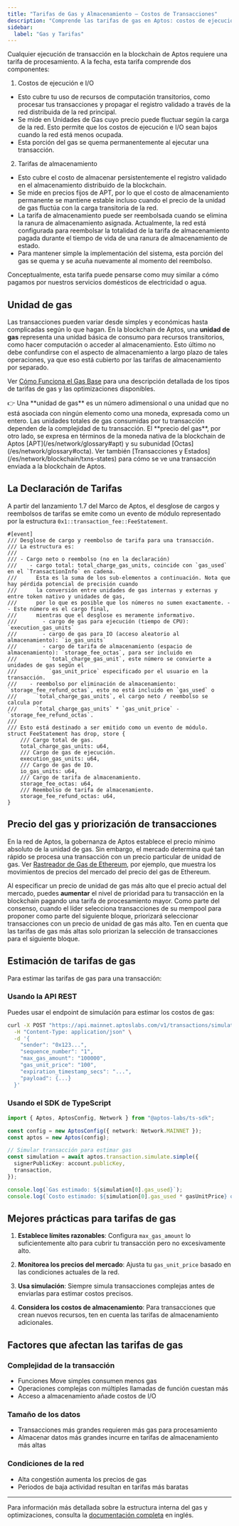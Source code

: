 ```yaml
---
title: "Tarifas de Gas y Almacenamiento – Costos de Transacciones"
description: "Comprende las tarifas de gas en Aptos: costos de ejecución, tarifas de almacenamiento, estimación de gas, y mejores prácticas para optimizar costos."
sidebar:
  label: "Gas y Tarifas"
---
```



Cualquier ejecución de transacción en la blockchain de Aptos requiere una tarifa de procesamiento. A la fecha, esta tarifa comprende dos componentes:

1. Costos de ejecución e I/O

- Esto cubre tu uso de recursos de computación transitorios, como procesar tus transacciones y propagar el registro validado a través de la red distribuida de la red principal.
- Se mide en Unidades de Gas cuyo precio puede fluctuar según la carga de la red. Esto permite que los costos de ejecución e I/O sean bajos cuando la red está menos ocupada.
- Esta porción del gas se quema permanentemente al ejecutar una transacción.

2. Tarifas de almacenamiento

- Esto cubre el costo de almacenar persistentemente el registro validado en el almacenamiento distribuido de la blockchain.
- Se mide en precios fijos de APT, por lo que el costo de almacenamiento permanente se mantiene estable incluso cuando el precio de la unidad de gas fluctúa con la carga transitoria de la red.
- La tarifa de almacenamiento puede ser reembolsada cuando se elimina la ranura de almacenamiento asignada. Actualmente, la red está configurada para reembolsar la totalidad de la tarifa de almacenamiento pagada durante el tiempo de vida de una ranura de almacenamiento de estado.
- Para mantener simple la implementación del sistema, esta porción del gas se quema y se acuña nuevamente al momento del reembolso.

<Aside type="note">
  Conceptualmente, esta tarifa puede pensarse como muy similar a cómo pagamos por nuestros servicios domésticos de electricidad o agua.
</Aside>

## Unidad de gas

Las transacciones pueden variar desde simples y económicas hasta complicadas según lo que hagan. En la blockchain de Aptos, una **unidad de gas** representa una unidad básica de consumo para recursos transitorios, como hacer computación o acceder al almacenamiento. Esto último no debe confundirse con el aspecto de almacenamiento a largo plazo de tales operaciones, ya que eso está cubierto por las tarifas de almacenamiento por separado.

Ver [Cómo Funciona el Gas Base](/es/network/blockchain/base-gas) para una descripción detallada de los tipos de tarifas de gas y las optimizaciones disponibles.

<Aside type="note">
  👉 Una **unidad de gas** es un número adimensional o una unidad que no está asociada con ningún elemento como una moneda, expresada como un entero. Las unidades totales de gas consumidas por tu transacción dependen de la complejidad de tu transacción. El **precio del gas**, por otro lado, se expresa en términos de la moneda nativa de la blockchain de Aptos [APT](/es/network/glossary#apt) y su subunidad [Octas](/es/network/glossary#octa). Ver también [Transacciones y Estados](/es/network/blockchain/txns-states) para cómo se ve una transacción enviada a la blockchain de Aptos.
</Aside>

## La Declaración de Tarifas

A partir del lanzamiento 1.7 del Marco de Aptos, el desglose de cargos y reembolsos de tarifas se emite como un evento de módulo representado por la estructura `0x1::transaction_fee::FeeStatement`.

```move filename="transaction_fee.move"
#[event]
/// Desglose de cargo y reembolso de tarifa para una transacción.
/// La estructura es:
///
/// - Cargo neto o reembolso (no en la declaración)
///    - cargo total: total_charge_gas_units, coincide con `gas_used` en el `TransactionInfo` en cadena.
///      Esta es la suma de los sub-elementos a continuación. Nota que hay pérdida potencial de precisión cuando
///      la conversión entre unidades de gas internas y externas y entre token nativo y unidades de gas,
///      por lo que es posible que los números no sumen exactamente. -- Este número es el cargo final,
///      mientras que el desglose es meramente informativo.
///        - cargo de gas para ejecución (tiempo de CPU): `execution_gas_units`
///        - cargo de gas para IO (acceso aleatorio al almacenamiento): `io_gas_units`
///        - cargo de tarifa de almacenamiento (espacio de almacenamiento): `storage_fee_octas`, para ser incluido en
///          `total_charge_gas_unit`, este número se convierte a unidades de gas según el
///          `gas_unit_price` especificado por el usuario en la transacción.
///    - reembolso por eliminación de almacenamiento: `storage_fee_refund_octas`, esto no está incluido en `gas_used` o
///      `total_charge_gas_units`, el cargo neto / reembolso se calcula por
///      `total_charge_gas_units` * `gas_unit_price` - `storage_fee_refund_octas`.
///
/// Esto está destinado a ser emitido como un evento de módulo.
struct FeeStatement has drop, store {
    /// Cargo total de gas.
    total_charge_gas_units: u64,
    /// Cargo de gas de ejecución.
    execution_gas_units: u64,
    /// Cargo de gas de IO.
    io_gas_units: u64,
    /// Cargo de tarifa de almacenamiento.
    storage_fee_octas: u64,
    /// Reembolso de tarifa de almacenamiento.
    storage_fee_refund_octas: u64,
}
```

## Precio del gas y priorización de transacciones

En la red de Aptos, la gobernanza de Aptos establece el precio mínimo absoluto de la unidad de gas. Sin embargo, el mercado determina qué tan rápido se procesa una transacción con un precio particular de unidad de gas. Ver [Rastreador de Gas de Ethereum](https://etherscan.io/gastracker), por ejemplo, que muestra los movimientos de precios del mercado del precio del gas de Ethereum.

Al especificar un precio de unidad de gas más alto que el precio actual del mercado, puedes **aumentar** el nivel de prioridad para tu transacción en la blockchain pagando una tarifa de procesamiento mayor. Como parte del consenso, cuando el líder selecciona transacciones de su mempool para proponer como parte del siguiente bloque, priorizará seleccionar transacciones con un precio de unidad de gas más alto. Ten en cuenta que las tarifas de gas más altas solo priorizan la selección de transacciones para el siguiente bloque.

## Estimación de tarifas de gas

Para estimar las tarifas de gas para una transacción:

### Usando la API REST

Puedes usar el endpoint de simulación para estimar los costos de gas:

```bash
curl -X POST "https://api.mainnet.aptoslabs.com/v1/transactions/simulate" \
  -H "Content-Type: application/json" \
  -d '{
    "sender": "0x123...",
    "sequence_number": "1",
    "max_gas_amount": "100000",
    "gas_unit_price": "100",
    "expiration_timestamp_secs": "...",
    "payload": {...}
  }'
```

### Usando el SDK de TypeScript

```typescript
import { Aptos, AptosConfig, Network } from "@aptos-labs/ts-sdk";

const config = new AptosConfig({ network: Network.MAINNET });
const aptos = new Aptos(config);

// Simular transacción para estimar gas
const simulation = await aptos.transaction.simulate.simple({
  signerPublicKey: account.publicKey,
  transaction,
});

console.log(`Gas estimado: ${simulation[0].gas_used}`);
console.log(`Costo estimado: ${simulation[0].gas_used * gasUnitPrice} octas`);
```

## Mejores prácticas para tarifas de gas

1. **Establece límites razonables**: Configura `max_gas_amount` lo suficientemente alto para cubrir tu transacción pero no excesivamente alto.

2. **Monitorea los precios del mercado**: Ajusta tu `gas_unit_price` basado en las condiciones actuales de la red.

3. **Usa simulación**: Siempre simula transacciones complejas antes de enviarlas para estimar costos precisos.

4. **Considera los costos de almacenamiento**: Para transacciones que crean nuevos recursos, ten en cuenta las tarifas de almacenamiento adicionales.

## Factores que afectan las tarifas de gas

### Complejidad de la transacción

- Funciones Move simples consumen menos gas
- Operaciones complejas con múltiples llamadas de función cuestan más
- Acceso a almacenamiento añade costos de I/O

### Tamaño de los datos

- Transacciones más grandes requieren más gas para procesamiento
- Almacenar datos más grandes incurre en tarifas de almacenamiento más altas

### Condiciones de la red

- Alta congestión aumenta los precios de gas
- Periodos de baja actividad resultan en tarifas más baratas

***

Para información más detallada sobre la estructura interna del gas y optimizaciones, consulta la [documentación completa](/es/network/blockchain/gas-txn-fee) en inglés.
